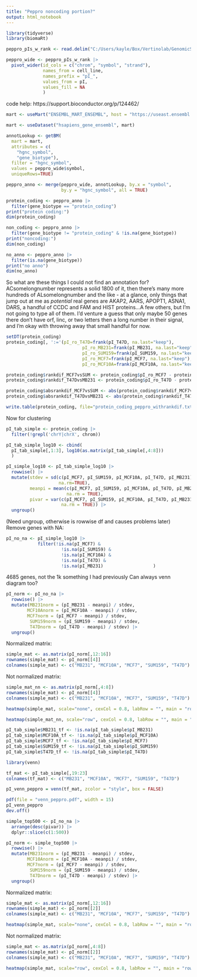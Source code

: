 ```yaml
---
title: "Peppro noncoding portion?"
output: html_notebook
---
```


```r
library(tidyverse)
library(biomaRt)
```

```r
peppro_pIs_w_rank <- read.delim("C:/Users/kayle/Box/Vertinolab/GenomicSandbox/project_cell_lines/ProSeq/Peppro_analysis/peppro_pIs_w_rank.tsv")
```

```r
peppro_wide <- peppro_pIs_w_rank |> 
  pivot_wider(id_cols = c("chrom", "symbol", "strand"),
              names_from = cell_line,
              names_prefix = "pI_",
              values_from = pI,
              values_fill = NA
              )
```

code help: https://support.bioconductor.org/p/124462/
```r
mart <- useMart("ENSEMBL_MART_ENSEMBL", host = "https://useast.ensembl.org")
```

```r
mart <- useDataset("hsapiens_gene_ensembl", mart)
```

```r
annotLookup <- getBM(
  mart = mart,
  attributes = c(
    "hgnc_symbol",
    "gene_biotype"),
  filter = "hgnc_symbol",
  values = peppro_wide$symbol,
  uniqueRows=TRUE)
```

```r
peppro_anno <- merge(peppro_wide, annotLookup, by.x = "symbol",
                     by.y = "hgnc_symbol", all = TRUE)
```

```r
protein_coding <- peppro_anno |> 
  filter(gene_biotype == "protein_coding")
print("protein coding:")
dim(protein_coding)
```

```r
non_coding <- peppro_anno |> 
  filter(gene_biotype != "protein_coding" & !is.na(gene_biotype))
print("noncoding:")
dim(non_coding)
```

```r
no_anno <- peppro_anno |> 
  filter(is.na(gene_biotype))
print("no anno")
dim(no_anno)
```
So what are these things I could not find an annotation for? ACsomelongnumber represents a solid 1800 of it, then there's many more hundreds of ALsomelongnumber and the like - at a glance, only things that jump out at me as *potential* real genes are AKAP2, AARS, APOPT1, ASNA1, DARS, a handful of CCDC and FAM and HIST proteins...A few others, but I'm not going to type all of them. I'd venture a guess that only maybe 50 genes there don't have orf, linc, or two letters then a long number in their signal, and I'm okay with throwing away that small handful for now.

```r
setDT(protein_coding)
protein_coding[, ':='(pI_ro_T47D=frank(pI_T47D, na.last="keep"), 
                             pI_ro_MB231=frank(pI_MB231, na.last="keep"),
                             pI_ro_SUM159=frank(pI_SUM159, na.last="keep"),
                             pI_ro_MCF7=frank(pI_MCF7, na.last="keep"),
                             pI_ro_MCF10A=frank(pI_MCF10A, na.last="keep"))]
```


```r
protein_coding$rankdif_MCF7vsSUM <- protein_coding$pI_ro_MCF7 - protein_coding$pI_ro_SUM159
protein_coding$rankdif_T47DvsMB231 <- protein_coding$pI_ro_T47D - protein_coding$pI_ro_MB231
```

```r
protein_coding$absrankdif_MCF7vsSUM <- abs(protein_coding$rankdif_MCF7vsSUM)
protein_coding$absrankdif_T47DvsMB231 <- abs(protein_coding$rankdif_T47DvsMB231)
```

```r
write.table(protein_coding, file="protein_coding_peppro_withrankdif.txt", quote=FALSE, sep="\t", row.names = FALSE)
```

Now for clustering

```r
pI_tab_simple <- protein_coding |> 
  filter(!grepl('chrY|chrX', chrom))
```

```r
pI_tab_simple_log10 <- cbind(
  pI_tab_simple[,1:3], log10(as.matrix(pI_tab_simple[,4:8]))
  )
```

```r
pI_simple_log10 <- pI_tab_simple_log10 |> 
  rowwise() |> 
  mutate(stdev = sd(c(pI_MCF7, pI_SUM159, pI_MCF10A, pI_T47D, pI_MB231),
                    na.rm=TRUE),
         meanpi = mean(c(pI_MCF7, pI_SUM159, pI_MCF10A, pI_T47D, pI_MB231),
                       na.rm = TRUE),
         pivar = var(c(pI_MCF7, pI_SUM159, pI_MCF10A, pI_T47D, pI_MB231),
                     na.rm = TRUE)) |> 
  ungroup()
```
(Need ungroup, otherwise is rowwise df and causes problems later)
Remove genes with NA:

```r
pI_no_na <- pI_simple_log10 |>  
            filter(!is.na(pI_MCF7) &
                     !is.na(pI_SUM159) &
                     !is.na(pI_MCF10A) &
                     !is.na(pI_T47D) &
                     !is.na(pI_MB231)                   )
```

4685 genes, not the 1k something I had previously
Can always venn diagram too?

```r
pI_norm <- pI_no_na |> 
  rowwise() |> 
  mutate(MB231norm = (pI_MB231 - meanpi) / stdev,
        MCF10Anorm = (pI_MCF10A - meanpi) / stdev,
        MCF7norm = (pI_MCF7 - meanpi) / stdev,
         SUM159norm = (pI_SUM159 - meanpi) / stdev,
         T47Dnorm = (pI_T47D - meanpi) / stdev) |> 
  ungroup()
```

Normalized matrix:
```r
simple_mat <- as.matrix(pI_norm[,12:16])
rownames(simple_mat) <- pI_norm[[4]]
colnames(simple_mat) <- c("MB231", "MCF10A", "MCF7", "SUM159", "T47D")
```

Not normalized matrix:
```r
simple_mat_nn <- as.matrix(pI_norm[,4:8])
rownames(simple_mat) <- pI_norm[[4]]
colnames(simple_mat) <- c("MB231", "MCF10A", "MCF7", "SUM159", "T47D")
```


```r
heatmap(simple_mat, scale="none", cexCol = 0.8, labRow = "", main = "row-normalized (calculated)", na.rm = TRUE)
```

```r
heatmap(simple_mat_nn, scale="row", cexCol = 0.8, labRow = "", main = "row-normalized (calculated)", na.rm = TRUE)
```


```r
pI_tab_simple$MB231_tf <- !is.na(pI_tab_simple$pI_MB231)
pI_tab_simple$MCF10A_tf <- !is.na(pI_tab_simple$pI_MCF10A)
pI_tab_simple$MCF7_tf <- !is.na(pI_tab_simple$pI_MCF7)
pI_tab_simple$SUM159_tf <- !is.na(pI_tab_simple$pI_SUM159)
pI_tab_simple$T47D_tf <- !is.na(pI_tab_simple$pI_T47D)
```


```r
library(venn)
```

```r
tf_mat <- pI_tab_simple[,19:23]
colnames(tf_mat) <- c("MB231", "MCF10A", "MCF7", "SUM159", "T47D")
```


```r
pI_venn_peppro = venn(tf_mat, zcolor = "style", box = FALSE)
```

```r
pdf(file = "venn_peppro.pdf", width = 15)
pI_venn_peppro
dev.off()
```

```r
simple_top500 <- pI_no_na |> 
  arrange(desc(pivar)) |>  
  dplyr::slice(c(1:500))
```

```r
pI_norm <- simple_top500 |> 
  rowwise() |> 
  mutate(MB231norm = (pI_MB231 - meanpi) / stdev,
        MCF10Anorm = (pI_MCF10A - meanpi) / stdev,
        MCF7norm = (pI_MCF7 - meanpi) / stdev,
         SUM159norm = (pI_SUM159 - meanpi) / stdev,
         T47Dnorm = (pI_T47D - meanpi) / stdev) |> 
  ungroup()
```

Normalized matrix:
```r
simple_mat <- as.matrix(pI_norm[,12:16])
rownames(simple_mat) <- pI_norm[[2]]
colnames(simple_mat) <- c("MB231", "MCF10A", "MCF7", "SUM159", "T47D")
```

```r
heatmap(simple_mat, scale="none", cexCol = 0.8, labRow = "", main = "row-normalized (calculated)", na.rm = TRUE)
```

Not normalized matrix:
```r
simple_mat <- as.matrix(pI_norm[,4:8])
rownames(simple_mat) <- pI_norm[[2]]
colnames(simple_mat) <- c("MB231", "MCF10A", "MCF7", "SUM159", "T47D")
```

```r
heatmap(simple_mat, scale="row", cexCol = 0.8, labRow = "", main = "row-norm (function)", na.rm = TRUE)
```